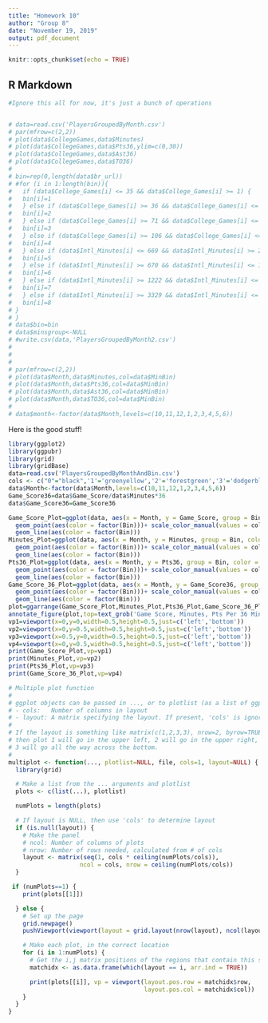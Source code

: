 ---
title: "Homework 10"
author: "Group 8"
date: "November 19, 2019"
output: pdf_document
---

```{r setup, include=FALSE}
knitr::opts_chunk$set(echo = TRUE)
```

## R Markdown

```{r}
#Ignore this all for now, it's just a bunch of operations


# data=read.csv('PlayersGroupedByMonth.csv')
# par(mfrow=c(2,2))
# plot(data$CollegeGames,data$Minutes)
# plot(data$CollegeGames,data$Pts36,ylim=c(0,30))
# plot(data$CollegeGames,data$Ast36)
# plot(data$CollegeGames,data$TO36)
# 
# bin=rep(0,length(data$br_url))
# #for (i in 1:length(bin)){
#   if (data$College_Games[i] <= 35 && data$College_Games[i] >= 1) {
#   bin[i]=1
#   } else if (data$College_Games[i] >= 36 && data$College_Games[i] <= 70) {
#   bin[i]=2
#   } else if (data$College_Games[i] >= 71 && data$College_Games[i] <= 105) {
#   bin[i]=3
#   } else if (data$College_Games[i] >= 106 && data$College_Games[i] <= 152) {
#   bin[i]=4
#   } else if (data$Intl_Minutes[i] <= 669 && data$Intl_Minutes[i] >= 2) {
#   bin[i]=5
#   } else if (data$Intl_Minutes[i] >= 670 && data$Intl_Minutes[i] <= 1221) {
#   bin[i]=6
#   } else if (data$Intl_Minutes[i] >= 1222 && data$Intl_Minutes[i] <= 3328) {
#   bin[i]=7
#   } else if (data$Intl_Minutes[i] >= 3329 && data$Intl_Minutes[i] <= 13659) {
#   bin[i]=8
# }
# }
# data$bin=bin
# data$minsgroup<-NULL
# #write.csv(data,'PlayersGroupedByMonth2.csv')
# 
# 
# 
# par(mfrow=c(2,2))
# plot(data$Month,data$Minutes,col=data$MinBin)
# plot(data$Month,data$Pts36,col=data$MinBin)
# plot(data$Month,data$Ast36,col=data$MinBin)
# plot(data$Month,data$TO36,col=data$MinBin)
# 
# data$month<-factor(data$Month,levels=c(10,11,12,1,2,3,4,5,6))

```


Here is the good stuff!
```{r, warning=FALSE}
library(ggplot2)
library(ggpubr)
library(grid)
library(gridBase)
data=read.csv('PlayersGroupedByMonthAndBin.csv')
cols <- c("0"="black",'1'='greenyellow','2'='forestgreen','3'='dodgerblue','4'='darkorchid1','5'='yellow','6'='orange','7'='darksalmon','8'='firebrick3')
data$Month<-factor(data$Month,levels=c(10,11,12,1,2,3,4,5,6))
Game_Score36=data$Game_Score/data$Minutes*36
data$Game_Score36=Game_Score36

Game_Score_Plot=ggplot(data, aes(x = Month, y = Game_Score, group = Bin, color = 'Bin')) + 
  geom_point(aes(color = factor(Bin)))+ scale_color_manual(values = cols, labels=c('HS/Unknown Intl','Col 1-35 Gms','Col 36-70 Gms','Col 71-105 Gms','Col 106+ Gms','Intl 1-669 Mins','Intl 670-1221 Mins','Intl 1222-3328 Mins','Intl 3329+ Mins')) +
  geom_line(aes(color = factor(Bin)))
Minutes_Plot=ggplot(data, aes(x = Month, y = Minutes, group = Bin, color = 'Bin')) + 
  geom_point(aes(color = factor(Bin)))+ scale_color_manual(values = cols, labels=c('HS/Unknown Intl','Col 1-35 Gms','Col 36-70 Gms','Col 71-105 Gms','Col 106+ Gms','Intl 1-669 Mins','Intl 670-1221 Mins','Intl 1222-3328 Mins','Intl 3329+ Mins')) +
  geom_line(aes(color = factor(Bin)))
Pts36_Plot=ggplot(data, aes(x = Month, y = Pts36, group = Bin, color = 'Bin')) + 
  geom_point(aes(color = factor(Bin)))+ scale_color_manual(values = cols, labels=c('HS/Unknown Intl','Col 1-35 Gms','Col 36-70 Gms','Col 71-105 Gms','Col 106+ Gms','Intl 1-669 Mins','Intl 670-1221 Mins','Intl 1222-3328 Mins','Intl 3329+ Mins')) +
  geom_line(aes(color = factor(Bin)))
Game_Score_36_Plot=ggplot(data, aes(x = Month, y = Game_Score36, group = Bin, color = 'Bin')) + 
  geom_point(aes(color = factor(Bin)))+ scale_color_manual(values = cols, labels=c('HS/Unknown Intl','Col 1-35 Gms','Col 36-70 Gms','Col 71-105 Gms','Col 106+ Gms','Intl 1-669 Mins','Intl 670-1221 Mins','Intl 1222-3328 Mins','Intl 3329+ Mins')) +
  geom_line(aes(color = factor(Bin)))
plot=ggarrange(Game_Score_Plot,Minutes_Plot,Pts36_Plot,Game_Score_36_Plot,ncol=2,nrow=2,common.legend=TRUE)
annotate_figure(plot,top=text_grob('Game Score, Minutes, Pts Per 36 Mins, and Game Score Per 36 Mins Plots by Month'))
vp1=viewport(x=0,y=0,width=0.5,height=0.5,just=c('left','bottom'))
vp2=viewport(x=0,y=0.5,width=0.5,height=0.5,just=c('left','bottom'))
vp3=viewport(x=0.5,y=0,width=0.5,height=0.5,just=c('left','bottom'))
vp4=viewport(x=0,y=0.5,width=0.5,height=0.5,just=c('left','bottom'))
print(Game_Score_Plot,vp=vp1)
print(Minutes_Plot,vp=vp2)
print(Pts36_Plot,vp=vp3)
print(Game_Score_36_Plot,vp=vp4)
```

```{r}
# Multiple plot function
#
# ggplot objects can be passed in ..., or to plotlist (as a list of ggplot objects)
# - cols:   Number of columns in layout
# - layout: A matrix specifying the layout. If present, 'cols' is ignored.
#
# If the layout is something like matrix(c(1,2,3,3), nrow=2, byrow=TRUE),
# then plot 1 will go in the upper left, 2 will go in the upper right, and
# 3 will go all the way across the bottom.
#
multiplot <- function(..., plotlist=NULL, file, cols=1, layout=NULL) {
  library(grid)

  # Make a list from the ... arguments and plotlist
  plots <- c(list(...), plotlist)

  numPlots = length(plots)

  # If layout is NULL, then use 'cols' to determine layout
  if (is.null(layout)) {
    # Make the panel
    # ncol: Number of columns of plots
    # nrow: Number of rows needed, calculated from # of cols
    layout <- matrix(seq(1, cols * ceiling(numPlots/cols)),
                    ncol = cols, nrow = ceiling(numPlots/cols))
  }

 if (numPlots==1) {
    print(plots[[1]])

  } else {
    # Set up the page
    grid.newpage()
    pushViewport(viewport(layout = grid.layout(nrow(layout), ncol(layout))))

    # Make each plot, in the correct location
    for (i in 1:numPlots) {
      # Get the i,j matrix positions of the regions that contain this subplot
      matchidx <- as.data.frame(which(layout == i, arr.ind = TRUE))

      print(plots[[i]], vp = viewport(layout.pos.row = matchidx$row,
                                      layout.pos.col = matchidx$col))
    }
  }
}
```

